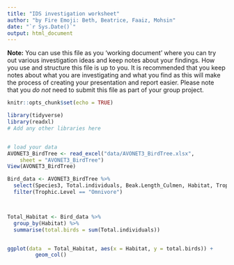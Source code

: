 ```yaml
---
title: "IDS investigation worksheet"
author: "by Fire Emoji: Beth, Beatrice, Faaiz, Mohsin"
date: "`r Sys.Date()`"
output: html_document
---
```


**Note:** You can use this file as you 'working document' where you can try out various investigation ideas and keep notes about your findings. How you use and structure this file is up to you. It is recommended that you keep notes about what you are investigating and what you find as this will make the process of creating your presentation and report easier. Please note that you _do not_ need to submit this file as part of your group project.



```r
knitr::opts_chunk$set(echo = TRUE)
```


```r
library(tidyverse)
library(readxl)
# Add any other libraries here



```


```r
# load your data 
AVONET3_BirdTree <- read_excel("data/AVONET3_BirdTree.xlsx", 
    sheet = "AVONET3_BirdTree")
View(AVONET3_BirdTree)


```

```r

Bird_data <- AVONET3_BirdTree %>%
  select(Species3, Total.individuals, Beak.Length_Culmen, Habitat, Trophic.Level, Trophic.Niche) %>%
  filter(Trophic.Level == "Omnivore")



Total_Habitat <- Bird_data %>%
  group_by(Habitat) %>%
  summarise(total.birds = sum(Total.individuals))


ggplot(data  = Total_Habitat, aes(x = Habitat, y = total.birds)) +
         geom_col()

```
